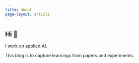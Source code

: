 ```yaml
---
title: About
page-layout: article
---
```


## Hi 👋

I work on applied AI.

This blog is to capture learnings from papers and experiments.


